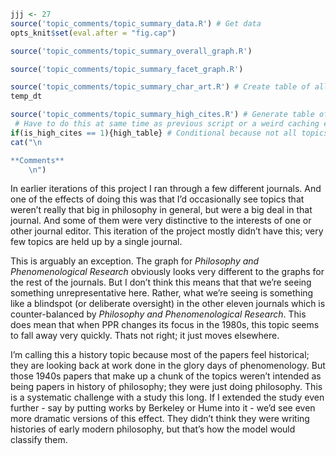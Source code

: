 ```r
jjj <- 27
source('topic_comments/topic_summary_data.R') # Get data
opts_knit$set(eval.after = "fig.cap")
```

```r
source('topic_comments/topic_summary_overall_graph.R')
```

```r
source('topic_comments/topic_summary_facet_graph.R')
```

```r
source('topic_comments/topic_summary_char_art.R') # Create table of all articles in topic
temp_dt
```

```r
source('topic_comments/topic_summary_high_cites.R') # Generate table of highly cited articles. 
 # Have to do this at same time as previous script or a weird caching error occurs.
if(is_high_cites == 1){high_table} # Conditional because not all topics have high cites
cat("\n

**Comments**
	\n")
```

In earlier iterations of this project I ran through a few different journals. And one of the effects of doing this was that I'd occasionally see topics that weren't really that big in philosophy in general, but were a big deal in that journal. And some of them were very distinctive to the interests of one or other journal editor. This iteration of the project mostly didn't have this; very few topics are held up by a single journal.

This is arguably an exception. The graph for _Philosophy and Phenomenological Research_ obviously looks very different to the graphs for the rest of the journals. But I don't think this means that that we're seeing something unrepresentative here. Rather, what we're seeing is something like a blindspot (or deliberate oversight) in the other eleven journals which is counter-balanced by _Philosophy and Phenomenological Research_. This does mean that when PPR changes its focus in the 1980s, this topic seems to fall away very quickly. Thats not right; it just moves elsewhere.

I'm calling this a history topic because most of the papers feel historical; they are looking back at work done in the glory days of phenomenology. But those 1940s papers that make up a chunk of the topics weren't intended as being papers in history of philosophy; they were just doing philosophy. This is a systematic challenge with a study this long. If I extended the study even further - say by putting works by Berkeley or Hume into it - we'd see even more dramatic versions of this effect. They didn't think they were writing histories of early modern philosophy, but that's how the model would classify them.